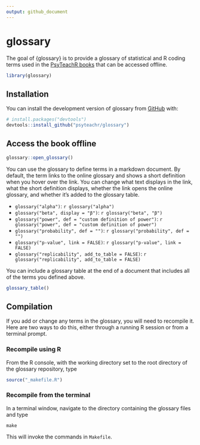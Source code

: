 ```yaml
---
output: github_document
---
```


# glossary

<!-- badges: start -->

<!-- badges: end -->

The goal of {glossary} is to provide a glossary of statistical and R coding terms used in the [PsyTeachR books](https://psyteachr.github.io/) that can be accessed offline.

```r
library(glossary)
```


## Installation

You can install the development version of glossary from [GitHub](https://github.com/PsyTeachR/) with:

``` r
# install.packages("devtools")
devtools::install_github("psyteachr/glossary")
```

## Access the book offline

``` r
glossary::open_glossary()
```

You can use the glossary to define terms in a markdown document. By default, the term links to the online glossary and shows a short definition when you hover over the link. You can change what text displays in the link, what the short definition displays, whether the link opens the online glossary, and whether it's added to the glossary table.

* `glossary("alpha")`: `r glossary("alpha")`
* `glossary("beta", display = "β")`: `r glossary("beta", "β")`
* `glossary("power", def = "custom definition of power")`: `r glossary("power", def = "custom definition of power")`
* `glossary("probability", def = "")`: `r glossary("probability", def = "")`
* `glossary("p-value", link = FALSE)`: `r glossary("p-value", link = FALSE)`
* `glossary("replicability", add_to_table = FALSE)`: `r glossary("replicability", add_to_table = FALSE)`


You can include a glossary table at the end of a document that includes all of the terms you defined above.

```r
glossary_table()
```

## Compilation

If you add or change any terms in the glossary, you will need to recompile it. Here are two ways to do this, either through a running R session or from a terminal prompt.

### Recompile using R

From the R console, with the working directory set to the root directory of the glossary repository, type

```r
source("_makefile.R")
```

### Recompile from the terminal

In a terminal window, navigate to the directory containing the glossary files and type 

```
make
```

This will invoke the commands in `Makefile`.
